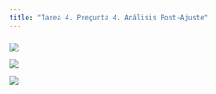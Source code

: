 ```yaml
---
title: "Tarea 4. Pregunta 4. Análisis Post-Ajuste"
---
```


### 

![](T4P4_post1.png)

![](T4P4_post2.png)

![](T4P4_post3.png)


